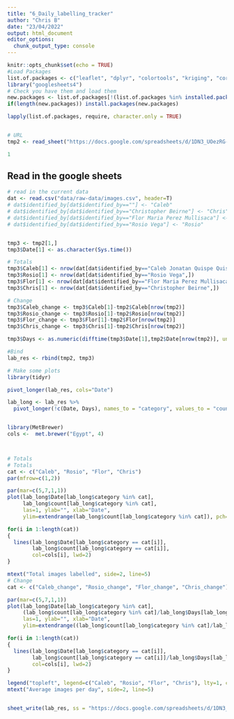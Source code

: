 ```yaml
---
title: "6_Daily_labelling_tracker"
author: "Chris B"
date: "23/04/2022"
output: html_document
editor_options: 
  chunk_output_type: console
---
```


```r
knitr::opts_chunk$set(echo = TRUE)
#Load Packages
list.of.packages <- c("leaflet", "dplyr", "colortools", "kriging", "corrplot", "lubridate", "kableExtra", "rredlist","sf", "usedist", "ggplot2", "ggpubr", "googledrive", "purrr", "plotly", "googlesheets4")
library("googlesheets4")
# Check you have them and load them
new.packages <- list.of.packages[!(list.of.packages %in% installed.packages()[,"Package"])]
if(length(new.packages)) install.packages(new.packages)

lapply(list.of.packages, require, character.only = TRUE)


# URL
tmp2 <- read_sheet("https://docs.google.com/spreadsheets/d/1DN3_UOezRG-NLX_85cizpcU9_XGX9-ieD5iE466KOLI")

1
```

## Read in the google sheets

```r


# read in the current data
dat <- read.csv("data/raw-data/images.csv", header=T)
# dat$identified_by[dat$identified_by==""] <- "Caleb"
# dat$identified_by[dat$identified_by=="Christopher Beirne"] <- "Chris"
# dat$identified_by[dat$identified_by=="Flor Maria Perez Mullisaca"] <- "Flor"
# dat$identified_by[dat$identified_by=="Rosio Vega"] <- "Rosio"


tmp3 <- tmp2[1,]
tmp3$Date[1] <- as.character(Sys.time())

# Totals
tmp3$Caleb[1] <- nrow(dat[dat$identified_by=="Caleb Jonatan Quispe Quispe",])
tmp3$Rosio[1] <- nrow(dat[dat$identified_by=="Rosio Vega",])
tmp3$Flor[1] <- nrow(dat[dat$identified_by=="Flor Maria Perez Mullisaca",])
tmp3$Chris[1] <- nrow(dat[dat$identified_by=="Christopher Beirne",])

# Change
tmp3$Caleb_change <- tmp3$Caleb[1]-tmp2$Caleb[nrow(tmp2)]
tmp3$Rosio_change <- tmp3$Rosio[1]-tmp2$Rosio[nrow(tmp2)]
tmp3$Flor_change <- tmp3$Flor[1]-tmp2$Flor[nrow(tmp2)]
tmp3$Chris_change <- tmp3$Chris[1]-tmp2$Chris[nrow(tmp2)]

tmp3$Days <- as.numeric(difftime(tmp3$Date[1],tmp2$Date[nrow(tmp2)], units="days" ))

#Bind
lab_res <- rbind(tmp2, tmp3)

```

```r
# Make some plots
library(tidyr)

pivot_longer(lab_res, cols="Date")

lab_long <- lab_res %>%
  pivot_longer(!c(Date, Days), names_to = "category", values_to = "count")


library(MetBrewer)
cols <-  met.brewer("Egypt", 4)



# Totals
# Totals
cat <- c("Caleb", "Rosio", "Flor", "Chris")
par(mfrow=c(1,2))

par(mar=c(5,7,1,1))
plot(lab_long$Date[lab_long$category %in% cat], 
     lab_long$count[lab_long$category %in% cat],
     las=1, ylab="", xlab="Date",
     ylim=extendrange(lab_long$count[lab_long$category %in% cat]), pch=19, cex=1.2)

for(i in 1:length(cat))
{
  lines(lab_long$Date[lab_long$category == cat[i]],
        lab_long$count[lab_long$category == cat[i]],
        col=cols[i], lwd=2)
}

mtext("Total images labelled", side=2, line=5)
# Change
cat <- c("Caleb_change", "Rosio_change", "Flor_change", "Chris_change")

par(mar=c(5,7,1,1))
plot(lab_long$Date[lab_long$category %in% cat], 
     (lab_long$count[lab_long$category %in% cat]/lab_long$Days[lab_long$category %in% cat]),
     las=1, ylab="", xlab="Date",
     ylim=extendrange((lab_long$count[lab_long$category %in% cat]/lab_long$Days[lab_long$category %in% cat])), pch=19)

for(i in 1:length(cat))
{
  lines(lab_long$Date[lab_long$category == cat[i]],
        lab_long$count[lab_long$category == cat[i]]/lab_long$Days[lab_long$category == cat[i]] ,
        col=cols[i], lwd=2)
}

legend("topleft", legend=c("Caleb", "Rosio", "Flor", "Chris"), lty=1, col= cols, lwd=2)
mtext("Average images per day", side=2, line=5)



```


```r

sheet_write(lab_res, ss = "https://docs.google.com/spreadsheets/d/1DN3_UOezRG-NLX_85cizpcU9_XGX9-ieD5iE466KOLI", sheet="Sheet1")

```

